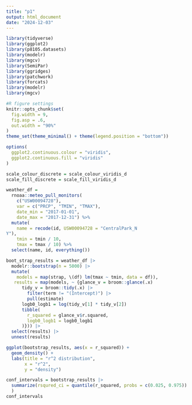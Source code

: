 ```yaml
---
title: "p1"
output: html_document
date: "2024-12-03"
---
```


```r
library(tidyverse)
library(ggplot2)
library(p8105.datasets)
library(modelr)
library(mgcv)
library(SemiPar)
library(ggridges)
library(patchwork)
library(forcats)
library(modelr) 
library(mgcv)

#R figure settings
knitr::opts_chunk$set(
  fig.width = 9,
  fig.asp = .6,
  out.width = "90%"
)
theme_set(theme_minimal() + theme(legend.position = "bottom"))

options(
  ggplot2.continuous.colour = "viridis",
  ggplot2.continuous.fill = "viridis"
)

scale_colour_discrete = scale_colour_viridis_d
scale_fill_discrete = scale_fill_viridis_d
```


```r
weather_df =
  rnoaa::meteo_pull_monitors(
    c("USW00094728"),
    var = c("PRCP", "TMIN", "TMAX"),
    date_min = "2017-01-01",
    date_max = "2017-12-31") %>%
  mutate(
    name = recode(id, USW00094728 = "CentralPark_N
Y"),
    tmin = tmin / 10,
    tmax = tmax / 10) %>%
  select(name, id, everything())

boot_strap_results = weather_df |> 
  modelr::bootstrap(n = 5000) |>
  mutate(
    models = map(strap, \(df) lm(tmax ~ tmin, data = df)),
   results = map(models, ~ {glance_v = broom::glance(.x) 
      tidy_v = broom::tidy(.x) |>
        filter(term != "(Intercept)") |>
        pull(estimate)
      logb0_logb1 = log(tidy_v[1] * tidy_v[2])  
      tibble(
        r_squared = glance_v$r.squared,
        logb0_logb1 = logb0_logb1
      )})) |>
  select(results) |>
  unnest(results)

ggplot(bootstrap_results, aes(x = r_squared)) +
  geom_density() +
  labs(title = "r^2 distribution",
       x = "r^2", 
       y = "density") 

conf_intervals = bootstrap_results |>
  summarize(rsqured_ci = quantile(r_squared, probs = c(0.025, 0.975))
  ) 
conf_intervals
```

